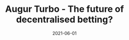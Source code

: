 ---
title: Augur Turbo - The future of decentralised betting?
date: '2021-06-01'
tags: ['API', 'beginners', 'theory', 'compsci']
draft: true
summary: ''
---